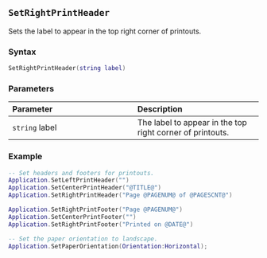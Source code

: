 ::: {.minipage data-latex="{\textwidth}"}
## `SetRightPrintHeader`

Sets the label to appear in the top right corner of printouts\index{printing!headers \& footers}.

### Syntax {-}

``` .lua
SetRightPrintHeader(string label)
```

### Parameters {-}

**Parameter** | **Description**
| :-- | :-- |
| `string` label | The label to appear in the top right corner of printouts. |

### Example {-}

``` .lua
-- Set headers and footers for printouts.
Application.SetLeftPrintHeader("")
Application.SetCenterPrintHeader("@TITLE@")
Application.SetRightPrintHeader("Page @PAGENUM@ of @PAGESCNT@")

Application.SetRightPrintFooter("Page @PAGENUM@")
Application.SetCenterPrintFooter("")
Application.SetRightPrintFooter("Printed on @DATE@")

-- Set the paper orientation to landscape.
Application.SetPaperOrientation(Orientation:Horizontal);
```
:::
